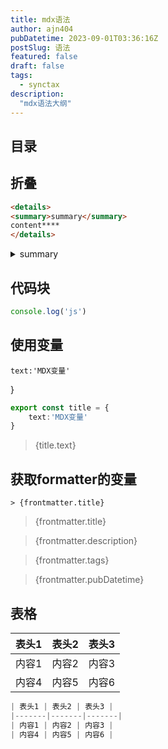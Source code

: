 ```yaml
---
title: mdx语法
author: ajn404
pubDatetime: 2023-09-01T03:36:16Z
postSlug: 语法
featured: false
draft: false
tags:
  - synctax
description:
  "mdx语法大纲"
---
```


## 目录

## 折叠

```html
<details>
<summary>summary</summary>
content****
</details>
```

<details>
<summary>summary</summary>
content****
</details>


## 代码块

```js
console.log('js')
```

## 使用变量

    text:'MDX变量'
}

```ts
export const title = {
    text:'MDX变量'
}
```
> {title.text}

## 获取formatter的变量

```mdx
> {frontmatter.title}
```
> {frontmatter.title}

> {frontmatter.description}

> {frontmatter.tags}

> {frontmatter.pubDatetime}


## 表格

| 表头1 | 表头2 | 表头3 |
|-------|-------|-------|
| 内容1 | 内容2 | 内容3 |
| 内容4 | 内容5 | 内容6 |


```js
| 表头1 | 表头2 | 表头3 |
|-------|-------|-------|
| 内容1 | 内容2 | 内容3 |
| 内容4 | 内容5 | 内容6 |
```